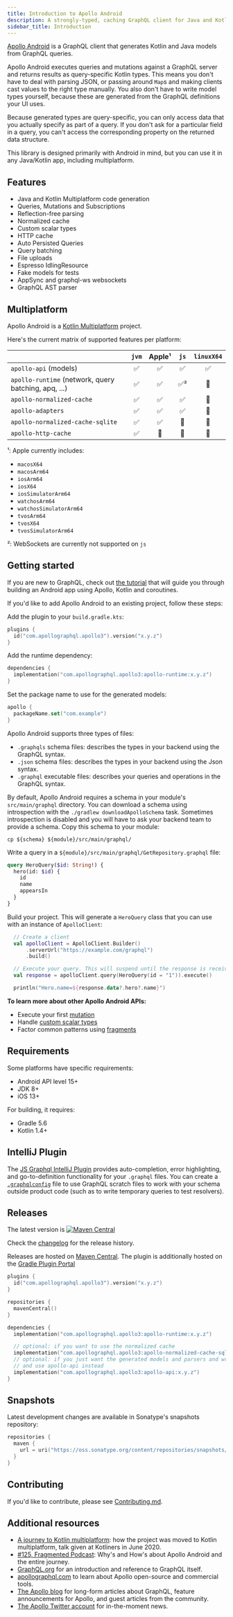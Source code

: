 ```yaml
---
title: Introduction to Apollo Android
description: A strongly-typed, caching GraphQL client for Java and Kotlin multiplatform
sidebar_title: Introduction
---
```


[Apollo Android](https://github.com/apollographql/apollo-android) is a GraphQL client that generates Kotlin and Java models from GraphQL queries.

Apollo Android executes queries and mutations against a GraphQL server and returns results as query-specific Kotlin types. This means you don't have to deal with parsing JSON, or passing around `Map`s and making clients cast values to the right type manually. You also don't have to write model types yourself, because these are generated from the GraphQL definitions your UI uses.

Because generated types are query-specific, you can only access data that you actually specify as part of a query. If you don't ask for a particular field in a query, you can't access the corresponding property on the returned data structure.

This library is designed primarily with Android in mind, but you can use it in any Java/Kotlin app, including multiplatform.

## Features

* Java and Kotlin Multiplatform code generation
* Queries, Mutations and Subscriptions
* Reflection-free parsing
* Normalized cache
* Custom scalar types
* HTTP cache
* Auto Persisted Queries
* Query batching
* File uploads
* Espresso IdlingResource
* Fake models for tests
* AppSync and graphql-ws websockets
* GraphQL AST parser

## Multiplatform

Apollo Android is a [Kotlin Multiplatform](https://kotlinlang.org/docs/multiplatform.html) project.

Here's the current matrix of supported features per platform:

|  | `jvm` | Apple¹ | `js` | `linuxX64`
| --- | :---: | :---: | :---: | :---: |
| `apollo-api` (models)|✅|✅|✅|✅|
| `apollo-runtime` (network, query batching, apq, ...) |✅|✅|✅²|🚫|
| `apollo-normalized-cache` |✅|✅|✅|🚫|
| `apollo-adapters` |✅|✅|✅|🚫|
| `apollo-normalized-cache-sqlite` |✅|✅|🚫|🚫|
| `apollo-http-cache` |✅|🚫|🚫|🚫|

¹: Apple currently includes:

- `macosX64`
- `macosArm64`
- `iosArm64`
- `iosX64`
- `iosSimulatorArm64`
- `watchosArm64`
- `watchosSimulatorArm64`
- `tvosArm64`
- `tvosX64`
- `tvosSimulatorArm64`

²: WebSockets are currently not supported on `js`

## Getting started

If you are new to GraphQL, check out [the tutorial](https://www.apollographql.com/docs/android/v3/tutorial/00-introduction/) that will guide you through building an Android app using Apollo, Kotlin and coroutines.

If you'd like to add Apollo Android to an existing project, follow these steps:

Add the plugin to your `build.gradle.kts`:

```kotlin
plugins {
  id("com.apollographql.apollo3").version("x.y.z")
}
```

Add the runtime dependency:

```kotlin
dependencies {
  implementation("com.apollographql.apollo3:apollo-runtime:x.y.z")
}
```

Set the package name to use for the generated models:

```kotlin
apollo {
  packageName.set("com.example")
}
```

Apollo Android supports three types of files:
- `.graphqls` schema files: describes the types in your backend using the GraphQL syntax.
- `.json` schema files: describes the types in your backend using the Json syntax.
- `.graphql` executable files: describes your queries and operations in the GraphQL syntax.

By default, Apollo Android requires a schema in your module's `src/main/graphql` directory. You can download a schema using introspection with the `./gradlew downloadApolloSchema` task. Sometimes introspection is disabled and you will have to ask your backend team to provide a schema. Copy this schema to your module:

```
cp ${schema} ${module}/src/main/graphql/
```

Write a query in a `${module}/src/main/graphql/GetRepository.graphql` file:

```graphql
query HeroQuery($id: String!) {
  hero(id: $id) {
    id
    name
    appearsIn
  }
}
```

Build your project. This will generate a `HeroQuery` class that you can use with an instance of `ApolloClient`:

```kotlin
  // Create a client
  val apolloClient = ApolloClient.Builder()
      .serverUrl("https://example.com/graphql")
      .build()

  // Execute your query. This will suspend until the response is received.
  val response = apolloClient.query(HeroQuery(id = "1")).execute()

  println("Hero.name=${response.data?.hero?.name}")
```

**To learn more about other Apollo Android APIs:**

* Execute your first [mutation](./essentials/10-mutations/)
* Handle [custom scalar types](./essentials/30-custom-scalars/)
* Factor common patterns using [fragments](./essentials/40-inline-fragments)

## Requirements

Some platforms have specific requirements:

* Android API level 15+
* JDK 8+
* iOS 13+

For building, it requires:

* Gradle 5.6
* Kotlin 1.4+

## IntelliJ Plugin

The [JS Graphql IntelliJ Plugin](https://jimkyndemeyer.github.io/js-graphql-intellij-plugin/) provides auto-completion, error highlighting, and go-to-definition functionality for your `.graphql` files. You can create a [`.graphqlconfig`](https://jimkyndemeyer.github.io/js-graphql-intellij-plugin/docs/developer-guide#working-with-graphql-endpoints-and-scratch-files) file to use GraphQL scratch files to work with your schema outside product code (such as to write temporary queries to test resolvers).

## Releases

The latest version is [![Maven Central](https://img.shields.io/maven-central/v/com.apollographql.apollo3/apollo-api)](https://repo1.maven.org/maven2/com/apollographql/apollo3/)

Check the [changelog](https://github.com/apollographql/apollo-android/releases) for the release history.

Releases are hosted on [Maven Central](https://repo1.maven.org/maven2/com/apollographql/apollo3/). The plugin is additionally hosted on the [Gradle Plugin Portal](https://plugins.gradle.org/plugin/com.apollographql.apollo3)


```kotlin
plugins {
  id("com.apollographql.apollo3").version("x.y.z")
}

repositories {
  mavenCentral()
}

dependencies {
  implementation("com.apollographql.apollo3:apollo-runtime:x.y.z")

  // optional: if you want to use the normalized cache
  implementation("com.apollographql.apollo3:apollo-normalized-cache-sqlite:x.y.z")
  // optional: if you just want the generated models and parsers and write your own HTTP code/cache code, you can remove apollo-runtime
  // and use apollo-api instead
  implementation("com.apollographql.apollo3:apollo-api:x.y.z")
}
```

## Snapshots

Latest development changes are available in Sonatype's snapshots repository:

```kotlin:title=build.gradle.kts
repositories {
  maven {
    url = uri("https://oss.sonatype.org/content/repositories/snapshots/")
  }
}
```

## Contributing

If you'd like to contribute, please see [Contributing.md](https://github.com/apollographql/apollo-android/blob/main/Contributing.md).

## Additional resources

- [A journey to Kotlin multiplatform](https://www.youtube.com/watch?v=GN6LHrqyimI): how the project was moved to Kotlin multiplatform, talk given at Kotliners in June 2020.
- [#125, Fragmented Podcast](http://fragmentedpodcast.com/episodes/125/): Why's and How's about Apollo Android and the entire journey.
- [GraphQL.org](http://graphql.org) for an introduction and reference to GraphQL itself.
- [apollographql.com](http://www.apollographql.com/) to learn about Apollo open-source and commercial tools.
- [The Apollo blog](https://www.apollographql.com/blog/) for long-form articles about GraphQL, feature announcements for Apollo, and guest articles from the community.
- [The Apollo Twitter account](https://twitter.com/apollographql) for in-the-moment news.


